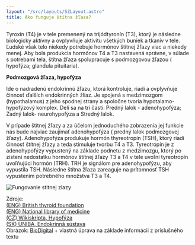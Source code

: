 ```yaml
---
layout: "/src/layouts/SZLayout.astro"
title: Ako funguje štítna žľaza?
---
```


Tyroxín (T4) je v tele premenený na trijódtyronín (T3), ktorý je následne biologicky aktívny a ovplyvňuje aktivitu všetkých buniek a tkanív v tele. Ľudské však telo niekedy potrebuje hormónov štítnej žľazy viac a niekedy menej. Aby bola produkcia hormónov T4 a T3 nastavená správne, v súlade s potrebami tela, štítna žľaza spolupracuje s podmozgovou žľazou ( hypofýza; glandula pituitaria).

**Podmozgová žľaza, hypofýza**

Ide o nadradenú endokrinnú žľazu, ktorá kontroluje, riadi a ovplyvňuje činnosť ďalších endokrinných žliaz. Je spojená s medzimozgom (hypothalamus) z jeho spodnej strany a spoločne tvoria hypotalamo-hypofýzový komplex. Delí sa na tri časti: Predný lalok - adenohypofýza; Zadný lalok- neurohypofýza a Stredný lalok.

V prípade štítnej žľazy a za účelom jednoduchého zobrazenia jej funkcie nás bude najviac zaujímať adenohypofýza ( predný lalok podmozgovej žľazy). Adenohypofýza produkuje hormón thyreotropín (TSH), ktorý riadi činnosť štítnej žľazy a teda stimuluje tvorbu T4 a T3. Tyreotropín je z adenohypofýzy vypustený na základe podnetu z medzimozgu, ktorý po zistení nedostatku hormónov štítnej žľazy T3 a T4 v tele uvoľní tyreotropín uvoľňujúci hormón (TRH). TRH je signálom pre adenohypofýzu, aby vypustila TSH. Následne štítna žľaza zareaguje na prítomnosť TSH vypustením potrebného množstva T3 a T4.

<img
  style="max-width:100%"
  src="/sz/node4/popis.png"
  alt="Fungovanie stitnej zlazy"
/>

Zdroje:  
[(ENG) British thyroid foundation](www.btf-thyroid.org/what-is-thyroid-disorder)  
[(ENG) National library of medicine](www.ncbi.nlm.nih.gov/books/NBK279388/)  
[(CZ) Wikiskripta, Hypofýza](www.wikiskripta.eu/w/Hypof%C3%BDza)  
[(SK) UNIBA, Endokrinná sústava](fns.uniba.sk/fileadmin/prif/biol/kzo/Predmety/Morfologia_zivocichov/Vyukove_materialy/Morfologia10a-endokrinna_sustava.pdf)  
Obrázok: [BioDigital](www.human.biodigital.com) + vlastná úprava na základe informácii z príslušného textu
